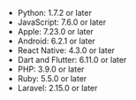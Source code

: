 - Python: 1.7.2 or later
- JavaScript: 7.6.0 or later
- Apple: 7.23.0 or later
- Android: 6.2.1 or later
- React Native: 4.3.0 or later
- Dart and Flutter: 6.11.0 or later
- PHP: 3.9.0 or later
- Ruby: 5.5.0 or later
- Laravel: 2.15.0 or later

